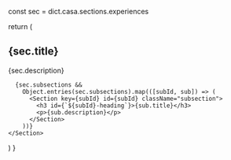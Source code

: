 
  const sec = dict.casa.sections.experiences

  return (
    <Section id="experiences" className="main-section">
      <h2 id="experiences-heading">{sec.title}</h2>
      <p>{sec.description}</p>

      {sec.subsections &&
        Object.entries(sec.subsections).map(([subId, sub]) => (
          <Section key={subId} id={subId} className="subsection">
            <h3 id={`${subId}-heading`}>{sub.title}</h3>
            <p>{sub.description}</p>
          </Section>
        ))}
    </Section>
  )
}